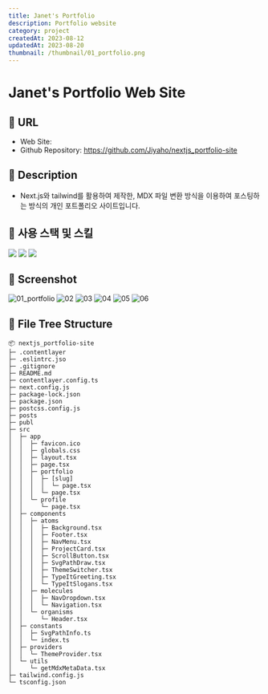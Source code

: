```yaml
---
title: Janet's Portfolio
description: Portfolio website
category: project
createdAt: 2023-08-12
updatedAt: 2023-08-20
thumbnail: /thumbnail/01_portfolio.png
---
```


# Janet's Portfolio Web Site

## 🔷 URL

- Web Site:
- Github Repository: https://github.com/Jiyaho/nextjs_portfolio-site

## 🔷 Description

- Next.js와 tailwind를 활용하여 제작한, MDX 파일 변환 방식을 이용하여 포스팅하는 방식의 개인 포트폴리오 사이트입니다.

## 🔷 사용 스택 및 스킬

<div style={{ display: 'flex', flexDirection: 'row', gap: '4px' }}>
  <img src="https://img.shields.io/badge/Next.js-000000?style=for-the-badge&logo=Next.js&logoColor=white" />
  <img src="https://img.shields.io/badge/TypeScript-3178C6?style=for-the-badge&logo=TypeScript&logoColor=white" />
  <img src="https://img.shields.io/badge/Tailwind CSS-06B6D4?style=for-the-badge&logo=Tailwind CSS&logoColor=white" />
</div>

## 🔷 Screenshot

<img src="https://i.ibb.co/zRksPrB/01-portfolio.png" alt="01_portfolio" border="0" />
<img src="https://i.ibb.co/x6c5K1G/02.png" alt="02" border="0" />
<img src="https://i.ibb.co/b5KjtXL/03.png" alt="03" border="0" />
<img src="https://i.ibb.co/RzqyN6D/04.png" alt="04" border="0" />
<img src="https://i.ibb.co/m6t7kXk/05.png" alt="05" border="0" />
<img src="https://i.ibb.co/LgWkvmT/06.png" alt="06" border="0" />

## 🔷 File Tree Structure

```
📦 nextjs_portfolio-site
├─ .contentlayer
├─ .eslintrc.jso
├─ .gitignore
├─ README.md
├─ contentlayer.config.ts
├─ next.config.js
├─ package-lock.json
├─ package.json
├─ postcss.config.js
├─ posts
├─ publ
├─ src
│  ├─ app
│  │  ├─ favicon.ico
│  │  ├─ globals.css
│  │  ├─ layout.tsx
│  │  ├─ page.tsx
│  │  ├─ portfolio
│  │  │  ├─ [slug]
│  │  │  │  └─ page.tsx
│  │  │  └─ page.tsx
│  │  └─ profile
│  │     └─ page.tsx
│  ├─ components
│  │  ├─ atoms
│  │  │  ├─ Background.tsx
│  │  │  ├─ Footer.tsx
│  │  │  ├─ NavMenu.tsx
│  │  │  ├─ ProjectCard.tsx
│  │  │  ├─ ScrollButton.tsx
│  │  │  ├─ SvgPathDraw.tsx
│  │  │  ├─ ThemeSwitcher.tsx
│  │  │  ├─ TypeItGreeting.tsx
│  │  │  └─ TypeItSlogans.tsx
│  │  ├─ molecules
│  │  │  ├─ NavDropdown.tsx
│  │  │  └─ Navigation.tsx
│  │  └─ organisms
│  │     └─ Header.tsx
│  ├─ constants
│  │  ├─ SvgPathInfo.ts
│  │  └─ index.ts
│  ├─ providers
│  │  └─ ThemeProvider.tsx
│  └─ utils
│     └─ getMdxMetaData.tsx
├─ tailwind.config.js
└─ tsconfig.json
```
